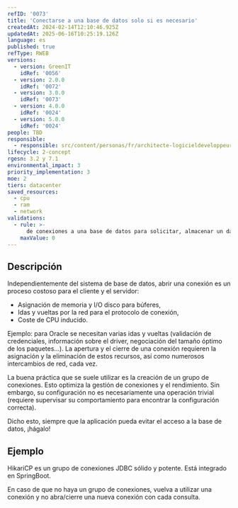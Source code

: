 ```yaml
---
refID: '0073'
title: 'Conectarse a una base de datos solo si es necesario'
createdAt: 2024-02-14T12:10:46.925Z
updatedAt: 2025-06-16T10:25:19.126Z
language: es
published: true
refType: RWEB
versions:
  - version: GreenIT
    idRef: '0056'
  - version: 2.0.0
    idRef: '0072'
  - version: 3.0.0
    idRef: '0073'
  - version: 4.0.0
    idRef: '0024'
  - version: 5.0.0
    idRef: '0024'
people: TBD
responsible:
  - responsible: src/content/personas/fr/architecte-logicieldeveloppeur.mdx
lifecycle: 2-concept
rgesn: 3.2 y 7.1
environmental_impact: 3
priority_implementation: 3
moe: 2
tiers: datacenter
saved_resources:
  - cpu
  - ram
  - network
validations:
  - rule: >-
      de conexiones a una base de datos para solicitar, almacenar un dato no necesario para la utilización del servicio
    maxValue: 0
---
```


## Descripción
Independientemente del sistema de base de datos, abrir una conexión es un proceso costoso para el cliente y el servidor:
*    Asignación de memoria y I/O disco para búferes,
*    Idas y vueltas por la red para el protocolo de conexión,
*    Coste de CPU inducido.

Ejemplo:  para Oracle se necesitan varias idas y vueltas (validación de credenciales, información sobre el driver, negociación del tamaño óptimo de los paquetes...).
La apertura y el cierre de una conexión requieren la asignación y la eliminación de estos recursos, así como numerosos intercambios de red, cada vez.

La buena práctica que se suele utilizar es la creación de un grupo de conexiones.
Esto optimiza la gestión de conexiones y el rendimiento. Sin embargo, su configuración no es necesariamente una operación trivial (requiere supervisar su comportamiento para encontrar la configuración correcta).

Dicho esto, siempre que la aplicación pueda evitar el acceso a la base de datos, ¡hágalo!

## Ejemplo

HikariCP es un grupo de conexiones JDBC sólido y potente. Está integrado en SpringBoot.

En caso de que no haya un grupo de conexiones, vuelva a utilizar una conexión y no abra/cierre una nueva conexión con cada consulta.


